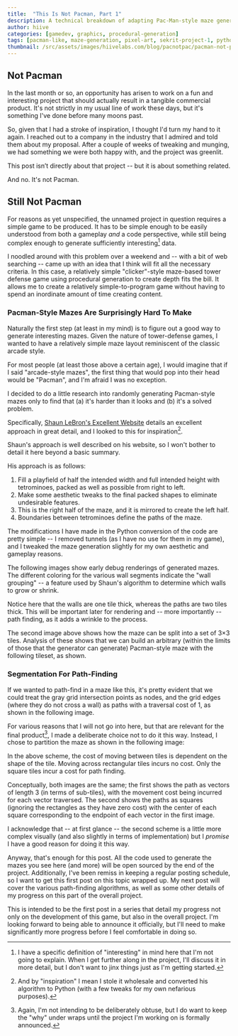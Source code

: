 ```yaml
---
title:  "This Is Not Pacman, Part 1"
description: A technical breakdown of adapting Pac-Man-style maze generation for a new tower defense game project. The post explores procedural maze generation using tetromino-based symmetry, inspired by Shaun LeBron’s algorithm, and details a Python implementation tailored for gameplay needs. It covers the challenges of generating aesthetically pleasing, pathable mazes and introduces a novel segmentation strategy for pathfinding, balancing visual clarity with algorithmic flexibility. The discussion includes vectorized tile rendering, movement cost modeling, and the rationale behind deviating from traditional node-based approaches. This is the first in a series documenting the development of a lightweight, maze-centric game designed to support a broader, yet-to-be-announced project.
author: hiive
categories: [gamedev, graphics, procedural-generation]
tags: [pacman-like, maze-generation, pixel-art, sekrit-project-1, python]
thumbnail: /src/assets/images/hiivelabs.com/blog/pacnotpac/pacman-not-pacman-2.png
---
```

## Not Pacman

In the last month or so, an opportunity has arisen to work on a fun and interesting project that should actually result
in a tangible commercial product. It's not strictly in my usual line of work these days, but it's something I've done
before many moons past.

So, given that I had a stroke of inspiration, I thought I'd turn my hand to it again. I reached
out to a company in the industry that I admired and told them about my proposal. After a couple of weeks of tweaking and
munging, we had something we were both happy with, and the project was greenlit.

This post isn’t directly about that project -- but it is about something related.

And no. It's not Pacman.

## Still Not Pacman
For reasons as yet unspecified, the unnamed project in question requires a simple game to be produced. It has to be
simple enough to be easily understood from both a gameplay *and* a code perspective, while still being complex enough
to generate sufficiently interesting[^1] data.

[^1]: I have a specific definition of "interesting" in mind here that I'm not going to explain.
When I get further along in the project, I'll discuss it in more detail, but I don't want to jinx things just as I'm
getting started.

I noodled around with this problem over a weekend and -- with a bit of web searching -- came up with an idea
that I think will fit all the necessary criteria. In this case, a relatively simple "clicker"-style maze-based tower
defense game using procedural generation to create depth fits the bill.
It allows me to create a relatively simple-to-program game without having to spend an inordinate amount of time creating
content.

### Pacman-Style Mazes Are Surprisingly Hard To Make
Naturally the first step (at least in my mind) is to figure out a good way to generate interesting mazes. Given the
nature of tower-defense games, I wanted to have a relatively simple maze layout reminiscent of the classic arcade style.

For most people (at least those above a certain age), I would imagine that if I said "arcade-style mazes", the first
thing that would pop into their head would be "Pacman", and I'm afraid I was no exception.

I decided to do a little research into randomly generating Pacman-style mazes only to find that (a) it's harder than it
looks and (b) it's a solved problem.

Specifically, [Shaun LeBron's Excellent Website](https://shaunlebron.github.io/pacman-mazegen/) details an excellent
approach in great detail, and I looked to this for inspiration[^2].

[^2]:And by "inspiration" I mean I stole it wholesale and converted his algorithm to Python (with a few tweaks for my
own nefarious purposes).

Shaun's approach is well described on his website, so I won't bother to detail it here beyond a basic summary.

His approach is as follows:

1. Fill a playfield of half the intended width and full intended height with tetrominoes, packed as well as possible
from right to left.
2. Make some aesthetic tweaks to the final packed shapes to eliminate undesirable features.
3. This is the right half of the maze, and it is mirrored to create the left half.
4. Boundaries between tetrominoes define the paths of the maze.

The modifications I have made in the Python conversion of the code are pretty simple -- I removed tunnels (as I have no
use for them in my game), and I tweaked the maze generation slightly for my own aesthetic and gameplay reasons.

The following images show early debug renderings of generated mazes. The different coloring for the various wall
segments indicate the "wall grouping" -- a feature used by Shaun's algorithm to determine which walls to grow or shrink.

<LightboxGallery caption="Pacman Maze Debug Views">
    <GalleryImage src="/src/assets/images/hiivelabs.com/blog/pacnotpac/debug-maze-1.png"
                   alt="Pacman-Style Maze - Debug View"
                  caption="Tetromino edges are eroded to form paths."
    />
    <GalleryImage src="/src/assets/images/hiivelabs.com/blog/pacnotpac/debug-maze-2.jpg"
                  alt="Pacman-Style Maze - Debug View"
                  caption="Each maze tile is made up of a 3×3 set of sub-tiles."
    />
</LightboxGallery>

Notice here that the walls are one tile thick, whereas the paths are two tiles thick. This will be important later for
rendering and -- more importantly -- path finding, as it adds a wrinkle to the process.

The second image above shows how the maze can be split into a set of 3×3 tiles. Analysis of these shows that we can
build an arbitrary (within the limits of those that the generator can generate) Pacman-style maze with the following
tileset, as shown.

<LightboxGallery caption="Pacman Maze Vectorized Rendering">
    <GalleryImage src="/src/assets/images/hiivelabs.com/blog/pacnotpac/maze-parts.png"
                  alt="Pacman-style maze tileset."
                  caption="Any generator-produced Pacman-style maze can be built with these 16 tiles."
    />
    <GalleryImage src="/src/assets/images/hiivelabs.com/blog/pacnotpac/vector-maze-render-1.png"
                   alt="Pacman-style maze, rendered in vector-based tiles."
                   caption="An example Pacman-style maze, rendered in vector-based tiles."
    />
</LightboxGallery>

### Segmentation For Path-Finding

If we wanted to path-find in a maze like this, it's pretty evident that we could treat the gray grid intersection points
as nodes, and the grid edges (where they do not cross a wall) as paths with a traversal cost of 1, as shown in the
following image.

<LightboxImage src="/src/assets/images/hiivelabs.com/blog/pacnotpac/vector-maze-render-2.png"
               alt="Pacman-style maze, rendered in vector-based tiles."
               caption="An example Pacman-style maze, rendered in vector-based tiles, showing pathways in gray."
/>

For various reasons that I will not go into here, but that are relevant for the final product[^3], I made a deliberate
choice not to do it this way. Instead, I chose to partition the maze as shown in the following image:

[^3]: Again, I'm not intending to be deliberately obtuse, but I do want to keep the "why" under wraps until the project
I'm working on is formally announced.

<LightboxImage src="/src/assets/images/hiivelabs.com/blog/pacnotpac/vector-maze-render-3.png"
               alt="Pacman-style maze, rendered in vector-based tiles."
               caption="An example Pacman-style maze, rendered in vector-based tiles,
                        showing traversable tiles in gray outline."
/>

In the above scheme, the cost of moving between tiles is dependent on the shape of the tile.
Moving across rectangular tiles incurs no cost. Only the square tiles incur a cost for path finding.

Conceptually, both images are the same; the first shows the path as vectors of length 3 (in terms of sub-tiles), with
the movement cost being incurred for each vector traversed. The second shows the paths as squares (ignoring the rectangles
as they have zero cost) with the center of each square corresponding to the endpoint of each vector in the first image.

I acknowledge that -- at first glance -- the second scheme is a little more complex visually (and also slightly in terms
of implementation) but I *promise* I have a good reason for doing it this way.

Anyway, that's enough for this post. All the code used to generate the mazes you see here (and more) will be open
sourced by the end of the project. Additionally, I've been remiss in keeping a regular posting schedule, so I want to
get this first post on this topic wrapped up. My next post will cover the various path-finding algorithms, as well as
some other details of my progress on this part of the overall project.

This is intended to be the first post in a series that detail my progress not only on the development of this game, but
also in the overall project. I'm looking forward to being able to announce it officially, but I'll need to make significantly
more progress before I feel comfortable in doing so.


